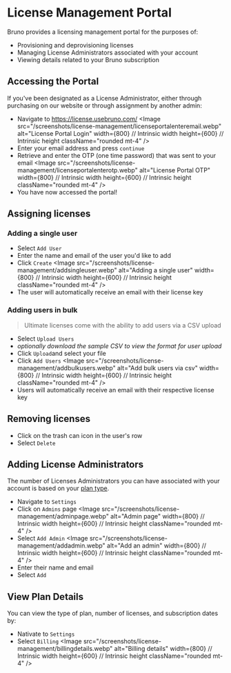 
# License Management Portal

Bruno provides a licensing management portal for the purposes of:

- Provisioning and deprovisioning licenses
- Managing License Administrators associated with your account
- Viewing details related to your Bruno subscription

## Accessing the Portal

If you've been designated as a License Administrator, either through purchasing on our website or through assignment by another admin:

- Navigate to https://license.usebruno.com/ 
<Image
  src="/screenshots/license-management/licenseportalenteremail.webp"
  alt="License Portal Login"
  width={800} // Intrinsic width
  height={600} // Intrinsic height
  className="rounded mt-4"
/>
- Enter your email address and press `continue`
- Retrieve and enter the OTP (one time password) that was sent to your email
<Image
  src="/screenshots/license-management/licenseportalenterotp.webp"
  alt="License Portal OTP"
  width={800} // Intrinsic width
  height={600} // Intrinsic height
  className="rounded mt-4"
/>
- You have now accessed the portal! 

## Assigning licenses

### Adding a single user

- Select `Add User`
- Enter the name and email of the user you'd like to add
- Click `Create`
<Image
  src="/screenshots/license-management/addsingleuser.webp"
  alt="Adding a single user"
  width={800} // Intrinsic width
  height={600} // Intrinsic height
  className="rounded mt-4"
/>
- The user will automatically receive an email with their license key

### Adding users in bulk

> Ultimate licenses come with the ability to add users via a CSV upload

- Select `Upload Users`
- *optionally download the sample CSV to view the format for user upload*
- Click `Upload`and select your file
- Click `Add Users`
<Image
  src="/screenshots/license-management/addbulkusers.webp"
  alt="Add bulk users via csv"
  width={800} // Intrinsic width
  height={600} // Intrinsic height
  className="rounded mt-4"
/>
- Users will automatically receive an email with their respective license key

## Removing licenses 

- Click on the trash can icon in the user's row
- Select `Delete`


## Adding License Administrators

The number of Licenses Administrators you can have associated with your account is based on your [plan type](https://www.usebruno.com/pricing). 

- Navigate to `Settings`
- Click on `Admins` page
<Image
  src="/screenshots/license-management/adminpage.webp"
  alt="Admin page"
  width={800} // Intrinsic width
  height={600} // Intrinsic height
  className="rounded mt-4"
/>
- Select `Add Admin`
<Image
  src="/screenshots/license-management/addadmin.webp"
  alt="Add an admin"
  width={800} // Intrinsic width
  height={600} // Intrinsic height
  className="rounded mt-4"
/>
- Enter their name and email
- Select `Add`

## View Plan Details

You can view the type of plan, number of licenses, and subscription dates by:

- Nativate to `Settings`
- Select `Billing`
<Image
  src="/screenshots/license-management/billingdetails.webp"
  alt="Billing details"
  width={800} // Intrinsic width
  height={600} // Intrinsic height
  className="rounded mt-4"
/>
